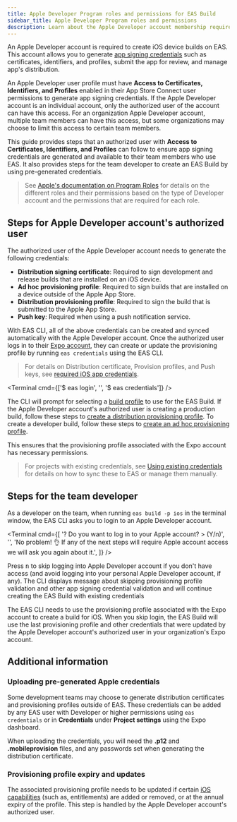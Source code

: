 ```yaml
---
title: Apple Developer Program roles and permissions for EAS Build
sidebar_title: Apple Developer Program roles and permissions
description: Learn about the Apple Developer account membership requirements for creating an EAS Build.
---
```



An Apple Developer account is required to create iOS device builds on EAS. This account allows you to generate [app signing credentials](/app-signing/managed-credentials/#generating-app-signing-credentials) such as certificates, identifiers, and profiles, submit the app for review, and manage app's distribution.

An Apple Developer user profile must have **Access to Certificates, Identifiers, and Profiles** enabled in their App Store Connect user permissions to generate app signing credentials. If the Apple Developer account is an individual account, only the authorized user of the account can have this access. For an organization Apple Developer account, multiple team members can have this access, but some organizations may choose to limit this access to certain team members.

<ContentSpotlight
  alt="Access to Certificates, Identifiers, and Profiles settings in App Store Connect."
  caption="Access to Certificates, Identifiers, and Profiles settings in App Store Connect."
  src="/static/images/apple-access-settings.png"
  className="max-w-[400px]"
/>

This guide provides steps that an authorized user with **Access to Certificates, Identifiers, and Profiles** can follow to ensure app signing credentials are generated and available to their team members who use EAS. It also provides steps for the team developer to create an EAS Build by using pre-generated credentials.

> See [Apple's documentation on Program Roles](https://developer.apple.com/support/roles/) for details on the different roles and their permissions based on the type of Developer account and the permissions that are required for each role.

## Steps for Apple Developer account's authorized user

The authorized user of the Apple Developer account needs to generate the following credentials:

- **Distribution signing certificate**: Required to sign development and release builds that are installed on an iOS device.
- **Ad hoc provisioning profile**: Required to sign builds that are installed on a device outside of the Apple App Store.
- **Distribution provisioning profile**: Required to sign the build that is submitted to the Apple App Store.
- **Push key**: Required when using a push notification service.

With EAS CLI, all of the above credentials can be created and synced automatically with the Apple Developer account. Once the authorized user logs in to their [Expo account](/accounts/account-types/), they can create or update the provisioning profile by running `eas credentials` using the EAS CLI.

> For details on Distribution certificate, Provision profiles, and Push keys, see [required iOS app credentials](/app-signing/app-credentials/#ios).

<Terminal cmd={['$ eas login', '', '$ eas credentials']} />

The CLI will prompt for selecting a [build profile](/build/eas-json/#build-profiles) to use for the EAS Build. If the Apple Developer account's authorized user is creating a production build, follow these steps to [create a distribution provisioning profile](/tutorial/eas/ios-production-build/#create-a-distribution-provisioning-profile). To create a developer build, follow these steps to [create an ad hoc provisioning profile](/tutorial/eas/ios-development-build-for-devices/#provisioning-profile).

This ensures that the provisioning profile associated with the Expo account has necessary permissions.

> For projects with existing credentials, see [Using existing credentials](/app-signing/existing-credentials/) for details on how to sync these to EAS or manage them manually.

## Steps for the team developer

As a developer on the team, when running `eas build -p ios` in the terminal window, the EAS CLI asks you to login to an Apple Developer account.

<Terminal
  cmd={[
    '? Do you want to log in to your Apple account? > (Y/n)',
    '',
    'No problem! 👌 If any of the next steps will require Apple account access we will ask you again about it.',
  ]}
/>

Press <kbd>n</kbd> to skip logging into Apple Developer account if you don't have access (and avoid logging into your personal Apple Developer account, if any). The CLI displays message about skipping provisioning profile validation and other app signing credential validation and will continue creating the EAS Build with existing credentials

The EAS CLI needs to use the provisioning profile associated with the Expo account to create a build for iOS. When you skip login, the EAS Build will use the last provisioning profile and other credentials that were updated by the Apple Developer account's authorized user in your organization's Expo account.

## Additional information

### Uploading pre-generated Apple credentials

Some development teams may choose to generate distribution certificates and provisioning profiles outside of EAS. These credentials can be added by any EAS user with Developer or higher permissions using `eas credentials` or in **Credentials** under **Project settings** using the Expo dashboard.

When uploading the credentials, you will need the **.p12** and **.mobileprovision** files, and any passwords set when generating the distribution certificate.

### Provisioning profile expiry and updates

The associated provisioning profile needs to be updated if certain [iOS capabilities](/build-reference/ios-capabilities/) (such as, entitlements) are added or removed, or at the annual expiry of the profile. This step is handled by the Apple Developer account's authorized user.

